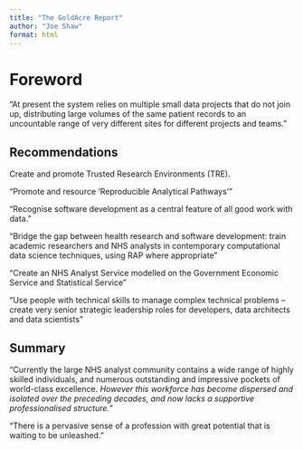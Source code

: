 ```yaml
---
title: "The GoldAcre Report"
author: "Joe Shaw"
format: html
---
```

# Foreword

"At present the system relies on multiple small data projects that do not join up, distributing large volumes of the same patient records to an uncountable range of very different sites for different projects and teams."

## Recommendations

Create and promote Trusted Research Environments (TRE).

"Promote and resource ‘Reproducible Analytical Pathways’"

"Recognise software development as a central feature of all good work with data."

"Bridge the gap between health research and software development: train academic researchers and NHS analysts in contemporary computational data science techniques, using RAP where appropriate"

"Create an NHS Analyst Service modelled on the Government Economic Service and Statistical Service"

"Use people with technical skills to manage complex technical problems – create very senior strategic leadership roles for developers, data architects and data scientists"

## Summary

"Currently the large NHS analyst community contains a wide range of highly skilled individuals, and numerous outstanding and impressive pockets of world-class excellence. *However this workforce has become dispersed and isolated over the preceding decades, and now lacks a supportive professionalised structure.*"

"There is a pervasive sense of a profession with great potential that is waiting to be unleashed."




